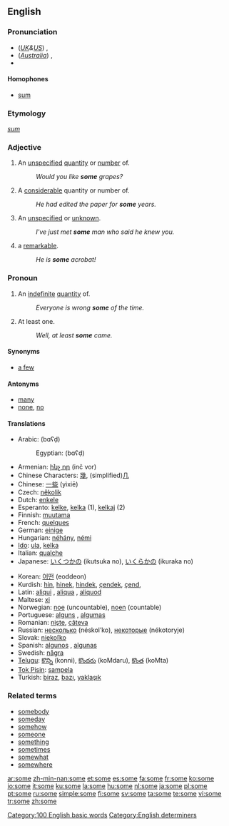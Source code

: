{{see|-some}}
{{wikipedia}}
==English==

{{rank|could|our|than|65|some|other|very|upon}}

===Pronunciation===
* (''[[Received Pronunciation|UK]]&[[General American|US]]'') {{IPA|/sʌm/}}, {{SAMPA|/sVm/}}
* (''[[Australian English|Australia]]'') {{IPA|/sam/}}, {{SAMPA|/sam/}}
* {{audio|en-us-some.ogg|Audio (US)}}

====Homophones====
*[[sum]]

===Etymology===
{{OE.}} ''[[sum]]''

===Adjective===
{{en-adj|-}}

# An [[unspecified]] [[quantity]] or [[number]] of.
#:''Would you like '''some''' grapes?''
# A [[considerable]] quantity or number of.
#:''He had edited the paper for '''some''' years.''
# An [[unspecified]] or [[unknown]].
#:''I've just met '''some''' man who said he knew you.''
# {{informal}} a [[remarkable]].
#:''He is '''some''' acrobat!''

===Pronoun===
{{en-pron}} 

# An [[indefinite]] [[quantity]] of.
#:''Everyone is wrong '''some''' of the time.''
# At least one.
#:''Well, at least '''some''' came.''

====Synonyms====
*[[a few]]

====Antonyms====
*[[many]]
*[[none]], [[no]]

====Translations====
{{top}}
*Arabic: {{ARchar|[[بعض]]}} (bɑʕḍ)
*:Egyptian: {{ARchar|[[بعض]]}} (bɑʕḍ)
*Armenian: [[ինչ որ]] (inč vor)
*Chinese Characters: [[幾]], (simplified)[[几]]
*Chinese: [[一些]] (yìxiē)
*Czech: [[několik]]
*Dutch: [[enkele]]
*Esperanto: [[kelke]], [[kelka]] (1), [[kelkaj]] (2)
*Finnish: [[muutama]]
*French: [[quelques]]
*German: [[einige]]
*Hungarian: [[néhány]], [[némi]]
*[[Ido]]: [[ula]], [[kelka]]
*Italian: [[qualche]]
*Japanese: [[いくつかの]] (ikutsuka no), [[いくらかの]] (ikuraka no)
{{mid}}
*Korean: [[어떤]] (eoddeon)
*Kurdish: [[hin]], [[hinek]], [[hindek]], [[çendek]], [[çend]], {{KUchar|[[هه‌نێک]]}}
*Latin: [[aliqui]] {{m}}, [[aliqua]] {{f}}, [[aliquod]] {{n}}
*Maltese: [[xi]]
*Norwegian: [[noe]] (uncountable), [[noen]] (countable)
*Portuguese: [[alguns]] {{p}}, [[algumas]] {{f|p}}
*Romanian: [[nişte]], [[câteva]]
*Russian: [[несколько]] (néskol’ko), [[некоторый|некоторые]] (nékotoryje)
*Slovak: [[niekoľko]]
*Spanish: [[algunos]] {{m|p}}, [[algunas]] {{f|p}}
*Swedish: [[några]]
*[[Telugu]]: [[కొన్ని]] (konni), [[కొందరు]] (koMdaru), [[కొంత]] (koMta)
*[[Tok Pisin]]: [[sampela]]
*Turkish: [[biraz]], [[bazı]], [[yaklaşık]]
{{bottom}}

===Related terms===
*[[somebody]]
*[[someday]]
*[[somehow]]
*[[someone]]
*[[something]]
*[[sometimes]]
*[[somewhat]]
*[[somewhere]]

[[Category:100 English basic words]]
[[Category:English determiners]]

[[ar:some]]
[[zh-min-nan:some]]
[[et:some]]
[[es:some]]
[[fa:some]]
[[fr:some]]
[[ko:some]]
[[io:some]]
[[it:some]]
[[ku:some]]
[[la:some]]
[[hu:some]]
[[nl:some]]
[[ja:some]]
[[pl:some]]
[[pt:some]]
[[ru:some]]
[[simple:some]]
[[fi:some]]
[[sv:some]]
[[ta:some]]
[[te:some]]
[[vi:some]]
[[tr:some]]
[[zh:some]]